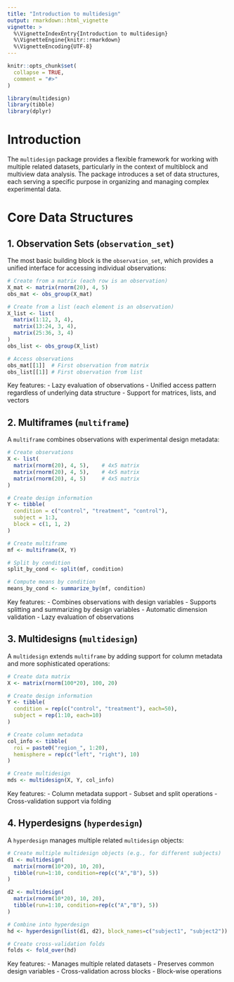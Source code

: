 ```yaml
---
title: "Introduction to multidesign"
output: rmarkdown::html_vignette
vignette: >
  %\VignetteIndexEntry{Introduction to multidesign}
  %\VignetteEngine{knitr::rmarkdown}
  %\VignetteEncoding{UTF-8}
---
```


```r
knitr::opts_chunk$set(
  collapse = TRUE,
  comment = "#>"
)
```

```r
library(multidesign)
library(tibble)
library(dplyr)
```

# Introduction

The `multidesign` package provides a flexible framework for working with multiple related datasets, particularly in the context of multiblock and multiview data analysis. The package introduces a set of data structures, each serving a specific purpose in organizing and managing complex experimental data.

# Core Data Structures

## 1. Observation Sets (`observation_set`)

The most basic building block is the `observation_set`, which provides a unified interface for accessing individual observations:

```r
# Create from a matrix (each row is an observation)
X_mat <- matrix(rnorm(20), 4, 5)
obs_mat <- obs_group(X_mat)

# Create from a list (each element is an observation)
X_list <- list(
  matrix(1:12, 3, 4),
  matrix(13:24, 3, 4),
  matrix(25:36, 3, 4)
)
obs_list <- obs_group(X_list)

# Access observations
obs_mat[[1]]  # First observation from matrix
obs_list[[1]] # First observation from list
```

Key features:
- Lazy evaluation of observations
- Unified access pattern regardless of underlying data structure
- Support for matrices, lists, and vectors

## 2. Multiframes (`multiframe`)

A `multiframe` combines observations with experimental design metadata:

```r
# Create observations
X <- list(
  matrix(rnorm(20), 4, 5),    # 4x5 matrix
  matrix(rnorm(20), 4, 5),    # 4x5 matrix
  matrix(rnorm(20), 4, 5)     # 4x5 matrix
)

# Create design information
Y <- tibble(
  condition = c("control", "treatment", "control"),
  subject = 1:3,
  block = c(1, 1, 2)
)

# Create multiframe
mf <- multiframe(X, Y)

# Split by condition
split_by_cond <- split(mf, condition)

# Compute means by condition
means_by_cond <- summarize_by(mf, condition)
```

Key features:
- Combines observations with design variables
- Supports splitting and summarizing by design variables
- Automatic dimension validation
- Lazy evaluation of observations

## 3. Multidesigns (`multidesign`)

A `multidesign` extends `multiframe` by adding support for column metadata and more sophisticated operations:

```r
# Create data matrix
X <- matrix(rnorm(100*20), 100, 20)

# Create design information
Y <- tibble(
  condition = rep(c("control", "treatment"), each=50),
  subject = rep(1:10, each=10)
)

# Create column metadata
col_info <- tibble(
  roi = paste0("region_", 1:20),
  hemisphere = rep(c("left", "right"), 10)
)

# Create multidesign
mds <- multidesign(X, Y, col_info)


```

Key features:
- Column metadata support
- Subset and split operations
- Cross-validation support via folding

## 4. Hyperdesigns (`hyperdesign`)

A `hyperdesign` manages multiple related `multidesign` objects:

```r
# Create multiple multidesign objects (e.g., for different subjects)
d1 <- multidesign(
  matrix(rnorm(10*20), 10, 20),
  tibble(run=1:10, condition=rep(c("A","B"), 5))
)

d2 <- multidesign(
  matrix(rnorm(10*20), 10, 20),
  tibble(run=1:10, condition=rep(c("A","B"), 5))
)

# Combine into hyperdesign
hd <- hyperdesign(list(d1, d2), block_names=c("subject1", "subject2"))

# Create cross-validation folds
folds <- fold_over(hd)
```

Key features:
- Manages multiple related datasets
- Preserves common design variables
- Cross-validation across blocks
- Block-wise operations

